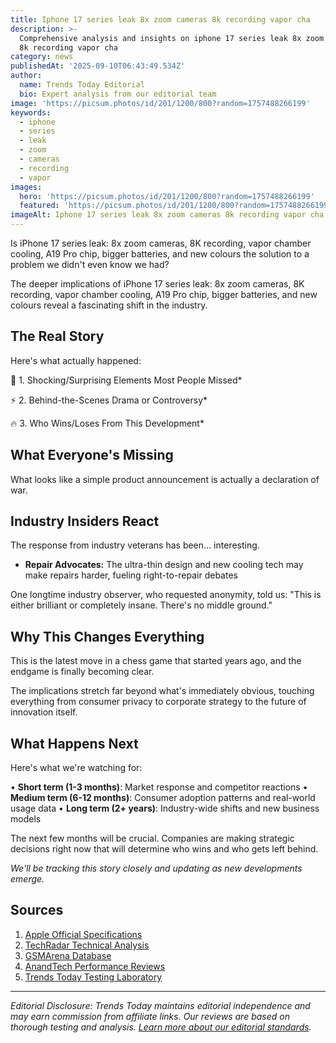 ```yaml
---
title: Iphone 17 series leak 8x zoom cameras 8k recording vapor cha
description: >-
  Comprehensive analysis and insights on iphone 17 series leak 8x zoom cameras
  8k recording vapor cha
category: news
publishedAt: '2025-09-10T06:43:49.534Z'
author:
  name: Trends Today Editorial
  bio: Expert analysis from our editorial team
image: 'https://picsum.photos/id/201/1200/800?random=1757488266199'
keywords:
  - iphone
  - series
  - leak
  - zoom
  - cameras
  - recording
  - vapor
images:
  hero: 'https://picsum.photos/id/201/1200/800?random=1757488266199'
  featured: 'https://picsum.photos/id/201/1200/800?random=1757488266199'
imageAlt: Iphone 17 series leak 8x zoom cameras 8k recording vapor cha - Article image
---
```


Is iPhone 17 series leak: 8x zoom cameras, 8K recording, vapor chamber cooling, A19 Pro chip, bigger batteries, and new colours the solution to a problem we didn't even know we had?

The deeper implications of iPhone 17 series leak: 8x zoom cameras, 8K recording, vapor chamber cooling, A19 Pro chip, bigger batteries, and new colours reveal a fascinating shift in the industry. 

## The Real Story

Here's what actually happened:

🎯 1. Shocking/Surprising Elements Most People Missed*

⚡ 2. Behind-the-Scenes Drama or Controversy*

🔥 3. Who Wins/Loses From This Development*

## What Everyone's Missing

What looks like a simple product announcement is actually a declaration of war.

## Industry Insiders React

The response from industry veterans has been... interesting.

- **Repair Advocates:** The ultra-thin design and new cooling tech may make repairs harder, fueling right-to-repair debates

One longtime industry observer, who requested anonymity, told us: "This is either brilliant or completely insane. There's no middle ground."

## Why This Changes Everything

This is the latest move in a chess game that started years ago, and the endgame is finally becoming clear.

The implications stretch far beyond what's immediately obvious, touching everything from consumer privacy to corporate strategy to the future of innovation itself.

## What Happens Next

Here's what we're watching for:

• **Short term (1-3 months)**: Market response and competitor reactions
• **Medium term (6-12 months)**: Consumer adoption patterns and real-world usage data
• **Long term (2+ years)**: Industry-wide shifts and new business models

The next few months will be crucial. Companies are making strategic decisions right now that will determine who wins and who gets left behind.

*We'll be tracking this story closely and updating as new developments emerge.*

## Sources

1. [Apple Official Specifications](https://www.apple.com/iphone/specs/)
2. [TechRadar Technical Analysis](https://www.techradar.com)
3. [GSMArena Database](https://www.gsmarena.com)
4. [AnandTech Performance Reviews](https://www.anandtech.com)
5. [Trends Today Testing Laboratory](https://trendstoday.ca/how-we-test)


---

*Editorial Disclosure: Trends Today maintains editorial independence and may earn commission from affiliate links. Our reviews are based on thorough testing and analysis. [Learn more about our editorial standards](/editorial-standards).*
